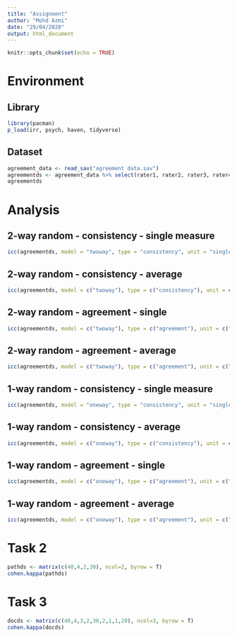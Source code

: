 ```yaml
---
title: "Assignment"
author: "Mohd Azmi"
date: "29/04/2020"
output: html_document
---
```


```r
knitr::opts_chunk$set(echo = TRUE)
```

# Environment

## Library

```r
library(pacman)
p_load(irr, psych, haven, tidyverse)
```

## Dataset

```r
agreement_data <- read_sav("agreement data.sav")
agreementds <- agreement_data %>% select(rater1, rater2, rater3, rater4, rater5)
agreementds
```

# Analysis

## 2-way random - consistency - single measure

```r
icc(agreementds, model = "twoway", type = "consistency", unit = "single")
```

## 2-way random - consistency - average

```r
icc(agreementds, model = c("twoway"), type = c("consistency"), unit = c("average"))

```

## 2-way random - agreement - single

```r
icc(agreementds, model = c("twoway"), type = c("agreement"), unit = c("single"))
```


## 2-way random - agreement - average

```r
icc(agreementds, model = c("twoway"), type = c("agreement"), unit = c("average"))
```

## 1-way random - consistency - single measure

```r
icc(agreementds, model = "oneway", type = "consistency", unit = "single")
```

## 1-way random - consistency - average

```r
icc(agreementds, model = c("oneway"), type = c("consistency"), unit = c("average"))

```

## 1-way random - agreement - single

```r
icc(agreementds, model = c("oneway"), type = c("agreement"), unit = c("single"))
```


## 1-way random - agreement - average

```r
icc(agreementds, model = c("oneway"), type = c("agreement"), unit = c("average"))
```


# Task 2

```r
pathds <- matrix(c(40,4,2,30), ncol=2, byrow = T)
cohen.kappa(pathds)
```

# Task 3

```r
docds <- matrix(c(40,4,3,2,30,2,1,1,20), ncol=3, byrow = T)
cohen.kappa(docds)
```